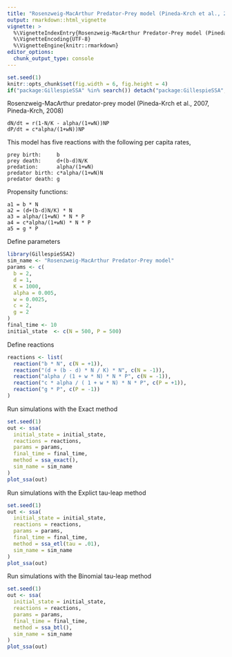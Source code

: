 ```yaml
---
title: "Rosenzweig-MacArthur Predator-Prey model (Pineda-Krch et al., 2007)"
output: rmarkdown::html_vignette
vignette: >
  %\VignetteIndexEntry{Rosenzweig-MacArthur Predator-Prey model (Pineda-Krch et al., 2007)}
  %\VignetteEncoding{UTF-8}
  %\VignetteEngine{knitr::rmarkdown}
editor_options: 
  chunk_output_type: console
---
```


<!-- github markdown built using 
rmarkdown::render("vignettes/rm_predator_prey.Rmd", output_format = "github_document")
-->

```r
set.seed(1)
knitr::opts_chunk$set(fig.width = 6, fig.height = 4)
if("package:GillespieSSA" %in% search()) detach("package:GillespieSSA", unload=TRUE) 
```

Rosenzweig-MacArthur predator-prey model (Pineda-Krch et al., 2007, Pineda-Krch, 2008)

```
dN/dt = r(1-N/K - alpha/(1+wN))NP
dP/dt = c*alpha/(1+wN))NP
```

This model has five reactions with the following per capita rates,
```
prey birth:     b
prey death:     d+(b-d)N/K
predation:      alpha/(1+wN)
predator birth: c*alpha/(1+wN)N
predator death: g
```

Propensity functions:
```
a1 = b * N
a2 = (d+(b-d)N/K) * N
a3 = alpha/(1+wN) * N * P
a4 = c*alpha/(1+wN) * N * P
a5 = g * P
```

Define parameters
```r
library(GillespieSSA2)
sim_name <- "Rosenzweig-MacArthur Predator-Prey model"
params <- c(
  b = 2, 
  d = 1,
  K = 1000,
  alpha = 0.005, 
  w = 0.0025,
  c = 2,
  g = 2
)
final_time <- 10
initial_state  <- c(N = 500, P = 500)
```

Define reactions
```r
reactions <- list(
  reaction("b * N", c(N = +1)),
  reaction("(d + (b - d) * N / K) * N", c(N = -1)),
  reaction("alpha / (1 + w * N) * N * P", c(N = -1)),
  reaction("c * alpha / ( 1 + w * N) * N * P", c(P = +1)),
  reaction("g * P", c(P = -1))
)
```

Run simulations with the Exact method
```r
set.seed(1)
out <- ssa(
  initial_state = initial_state,
  reactions = reactions,
  params = params,
  final_time = final_time,
  method = ssa_exact(),
  sim_name = sim_name
) 
plot_ssa(out)
```

Run simulations with the Explict tau-leap method
```r
set.seed(1)
out <- ssa(
  initial_state = initial_state,
  reactions = reactions,
  params = params,
  final_time = final_time,
  method = ssa_etl(tau = .01),
  sim_name = sim_name
) 
plot_ssa(out)
```

Run simulations with the Binomial tau-leap method
```r
set.seed(1)
out <- ssa(
  initial_state = initial_state,
  reactions = reactions,
  params = params,
  final_time = final_time,
  method = ssa_btl(),
  sim_name = sim_name
) 
plot_ssa(out)
```
